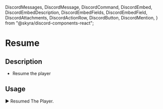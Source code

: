   DiscordMessages,
  DiscordMessage,
  DiscordCommand,
  DiscordEmbed,
  DiscordEmbedDescription,
  DiscordEmbedFields,
  DiscordEmbedField,
  DiscordAttachments,
  DiscordActionRow,
  DiscordButton,
  DiscordMention,
} from "@skyra/discord-components-react";

# Resume

## Description

- Resume the player

## Usage

<DiscordMessages>
  <DiscordMessage
    bot="true"
    verified="true"
    roleColor="#FF0000"
    author="GROOT"
    avatar="/assets/groot-avatar.webp"
  >
    <DiscordCommand slot="reply" author="User" command="/resume" />
    <DiscordEmbed slot="embeds" color="blue">
      <DiscordEmbedDescription slot="description">
        ▶️ Resumed The Player.
      </DiscordEmbedDescription>
    </DiscordEmbed>
  </DiscordMessage>
</DiscordMessages>
